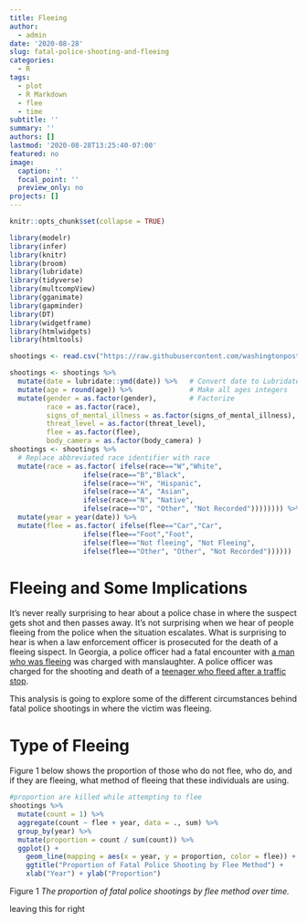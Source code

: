 ```yaml
---
title: Fleeing
author: 
  - admin
date: '2020-08-28'
slug: fatal-police-shooting-and-fleeing
categories:
  - R
tags:
  - plot
  - R Markdown
  - flee
  - time
subtitle: ''
summary: ''
authors: []
lastmod: '2020-08-28T13:25:40-07:00'
featured: no
image:
  caption: ''
  focal_point: ''
  preview_only: no
projects: []
---
```

```r
knitr::opts_chunk$set(collapse = TRUE)

library(modelr)
library(infer)
library(knitr)
library(broom)
library(lubridate)
library(tidyverse)
library(multcompView)
library(gganimate)
library(gapminder)
library(DT)
library(widgetframe)
library(htmlwidgets)
library(htmltools)

shootings <- read.csv("https://raw.githubusercontent.com/washingtonpost/data-police-shootings/master/fatal-police-shootings-data.csv", header = T)

shootings <- shootings %>% 
  mutate(date = lubridate::ymd(date)) %>%   # Convert date to Lubridate
  mutate(age = round(age)) %>%              # Make all ages integers
  mutate(gender = as.factor(gender),        # Factorize
         race = as.factor(race),
         signs_of_mental_illness = as.factor(signs_of_mental_illness),
         threat_level = as.factor(threat_level),
         flee = as.factor(flee),
         body_camera = as.factor(body_camera) )
shootings <- shootings %>%
  # Replace abbreviated race identifier with race
  mutate(race = as.factor( ifelse(race=="W","White",
                  ifelse(race=="B","Black",
                  ifelse(race=="H", "Hispanic",
                  ifelse(race=="A", "Asian",
                  ifelse(race=="N", "Native",
                  ifelse(race=="O", "Other", "Not Recorded")))))))) %>%
  mutate(year = year(date)) %>%
  mutate(flee = as.factor( ifelse(flee=="Car","Car",
                  ifelse(flee=="Foot","Foot",
                  ifelse(flee=="Not fleeing", "Not Fleeing",
                  ifelse(flee=="Other", "Other", "Not Recorded"))))))
```



# Fleeing and Some Implications
It's never really surprising to hear about a police chase in where the suspect gets shot and then passes away. It's not surprising when we hear of people fleeing from the police when the situation escalates. What is surprising to hear is when a law enforcement officer is prosecuted for the death of a fleeing sispect. In Georgia, a police officer had a fatal encounter with [a man who was fleeing](https://apnews.com/ae503a6672a34aff873260456224652f/Manslaughter-charge:-Georgia-officer-shot-fleeing-black-man) was charged with manslaughter. A police officer was charged for the shooting and death of a [teenager who fleed after a traffic stop](https://apnews.com/f721e40873ef4b06ac2c5e6c0200d0f8/Officer-charged-in-death-of-black-teen-who-was-shot-in-back). 

This analysis is going to explore some of the different circumstances behind fatal police shootings in where the victim was fleeing.

# Type of Fleeing 
Figure 1 below shows the proportion of those who do not flee, who do, and if they are fleeing, what method of fleeing that these individuals are using. 

```r
#proportion are killed while attempting to flee
shootings %>%
  mutate(count = 1) %>%
  aggregate(count ~ flee + year, data = ., sum) %>%
  group_by(year) %>%
  mutate(proportion = count / sum(count)) %>%
  ggplot() +
    geom_line(mapping = aes(x = year, y = proportion, color = flee)) +
    ggtitle("Proportion of Fatal Police Shooting by Flee Method") + 
    xlab("Year") + ylab("Proportion") 

```
Figure 1
*The proportion of fatal police shootings by flee method over time.*



leaving this for right 





